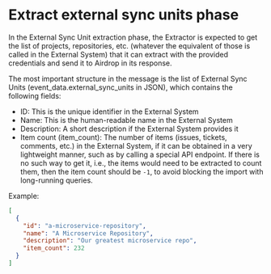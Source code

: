 # Extract external sync units phase

In the External Sync Unit extraction phase, the Extractor is expected to get the list of projects, repositories, etc.
(whatever the equivalent of those is called in the External System)
that it can extract with the provided credentials and send it to Airdrop in its response.

The most important structure in the message is the list of External Sync Units (event_data.external_sync_units in JSON),
which contains the following fields:
- ID: This is the unique identifier in the External System
- Name: This is the human-readable name in the External System
- Description: A short description if the External System provides it
- Item count (item_count): The number of items (issues, tickets, comments, etc.) in the External System,
if it can be obtained in a very lightweight manner, such as by calling a special API endpoint.
If there is no such way to get it, i.e., the items would need to be extracted to count them,
then the item count should be `-1`, to avoid blocking the import with long-running queries.

Example:
```json
[
  {
    "id": "a-microservice-repository",
    "name": "A Microservice Repository",
    "description": "Our greatest microservice repo",
    "item_count": 232
  }
]
```
